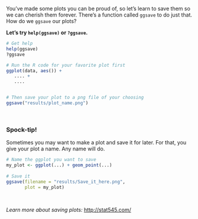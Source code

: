 
You've made some plots you can be proud of, so let's learn to save them so we can cherish them forever. There's a function called `ggsave` to do just that. How do we `ggsave` our plots? 

__Let's try `help(ggsave)` or `?ggsave`.__

```r
# Get help
help(ggsave)
?ggsave

# Run the R code for your favorite plot first
ggplot(data, aes()) +
   .... +
   ....


# Then save your plot to a png file of your choosing
ggsave("results/plot_name.png")
```

<br>

<div class="note">
### <i class="fas fa-hand-spock"></i> Spock-tip! {-}

Sometimes you may want to make a plot and save it for later. For that, you give your plot a name. Any name will do.

```r
# Name the ggplot you want to save
my_plot <- ggplot(...) + geom_point(...)
  
# Save it
ggsave(filename = "results/Save_it_here.png", 
       plot = my_plot)
```
</div>

<br>

_Learn more about saving plots:_ [http://stat545.com/](http://stat545.com/block017_write-figure-to-file.html)

<br>
